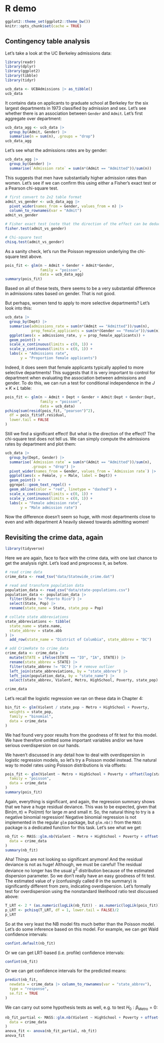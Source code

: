 # R demo {#sec-r-demo}

```r
ggplot2::theme_set(ggplot2::theme_bw())
knitr::opts_chunk$set(cache = TRUE)
```

## Contingency table analysis {#sec-contingency-table}

Let's take a look at the UC Berkeley admissions data:

```r
library(readr)
library(dplyr)
library(ggplot2)
library(tibble)
library(tidyr)

ucb_data <- UCBAdmissions |> as_tibble()
ucb_data
```

It contains data on applicants to graduate school at Berkeley for the six largest departments in 1973 classified by admission and sex. Let's see whether there is an association between `Gender` and `Admit`. Let's first aggregate over department:

```r
ucb_data_agg <- ucb_data |>
  group_by(Admit, Gender) |>
  summarise(n = sum(n), .groups = "drop")
ucb_data_agg
```

Let's see what the admissions rates are by gender:

```r
ucb_data_agg |>
  group_by(Gender) |>
  summarise(`Admission rate` = sum(n*(Admit == "Admitted"))/sum(n))
```

This suggests that men have substantially higher admission rates than women. Let's see if we can confirm this using either a Fisher's exact test or a Pearson chi-square test.

```r
# first convert to 2x2 table format
admit_vs_gender <- ucb_data_agg |>
  pivot_wider(names_from = Gender, values_from = n) |>
  column_to_rownames(var = "Admit")
admit_vs_gender

# Fisher exact test (note that the direction of the effect can be deduced)
fisher.test(admit_vs_gender)

# Chi-square test
chisq.test(admit_vs_gender)
```

As a sanity check, let's run the Poisson regression underlying the chi-square test above.

```r
pois_fit <- glm(n ~ Admit + Gender + Admit*Gender,
                family = "poisson",
                data = ucb_data_agg)
summary(pois_fit)
```

Based on all of these tests, there seems to be a very substantial difference in admissions rates based on gender. That is not good.

But perhaps, women tend to apply to more selective departments? Let's look into this:

```r
ucb_data |>
  group_by(Dept) |>
  summarise(admissions_rate = sum(n*(Admit == "Admitted"))/sum(n),
            prop_female_applicants = sum(n*(Gender == "Female"))/sum(n)) |>
  ggplot(aes(x = admissions_rate, y = prop_female_applicants)) +
  geom_point() +
  scale_x_continuous(limits = c(0, 1)) +
  scale_y_continuous(limits = c(0, 1)) +
  labs(x = "Admissions rate",
       y = "Proportion female applicants")
```

Indeed, it does seem that female applicants typically applied to more selective departments! This suggests that it is very important to control for department when evaluating the association between admissions and gender. To do this, we can run a test for conditional independence in the $J \times K \times L$ table:

```r
pois_fit <- glm(n ~ Admit + Dept + Gender + Admit:Dept + Gender:Dept,
                family = "poisson",
                data = ucb_data)
pchisq(sum(resid(pois_fit, "pearson")^2),
  df = pois_fit$df.residual,
  lower.tail = FALSE
)
```

Still we find a significant effect! But what is the direction of the effect? The chi-square test does not tell us. We can simply compute the admissions rates by department and plot them:

```r
ucb_data |>
  group_by(Dept, Gender) |>
  summarise(`Admission rate` = sum(n*(Admit == "Admitted"))/sum(n),
            .groups = "drop") |>
  pivot_wider(names_from = Gender, values_from = `Admission rate`) |>
  ggplot(aes(x = Female, y = Male, label = Dept)) +
  geom_point() +
  ggrepel::geom_text_repel() +
  geom_abline(color = "red", linetype = "dashed") +
  scale_x_continuous(limits = c(0, 1)) +
  scale_y_continuous(limits = c(0, 1)) +
  labs(x = "Female admission rate",
       y = "Male admission rate")
```

Now the difference doesn't seem so huge, with most departments close to even and with department A heavily skewed towards admitting women!

## Revisiting the crime data, again {#sec-crime-data}

```r
library(tidyverse)
```
Here we are again, face to face with the crime data, with one last chance to get the analysis right. Let's load and preprocess it, as before.

```r
# read crime data
crime_data <- read_tsv("data/Statewide_crime.dat")

# read and transform population data
population_data <- read_csv("data/state-populations.csv")
population_data <- population_data |>
  filter(State != "Puerto Rico") |>
  select(State, Pop) |>
  rename(state_name = State, state_pop = Pop)

# collate state abbreviations
state_abbreviations <- tibble(
  state_name = state.name,
  state_abbrev = state.abb
) |>
  add_row(state_name = "District of Columbia", state_abbrev = "DC")

# add CrimeRate to crime_data
crime_data <- crime_data |>
  mutate(STATE = ifelse(STATE == "IO", "IA", STATE)) |>
  rename(state_abbrev = STATE) |>
  filter(state_abbrev != "DC") |> # remove outlier
  left_join(state_abbreviations, by = "state_abbrev") |>
  left_join(population_data, by = "state_name") |>
  select(state_abbrev, Violent, Metro, HighSchool, Poverty, state_pop)

crime_data
```

Let's recall the logistic regression we ran on these data in Chapter 4:

```r
bin_fit <- glm(Violent / state_pop ~ Metro + HighSchool + Poverty,
  weights = state_pop,
  family = "binomial",
  data = crime_data
)
```

We had found very poor results from the goodness of fit test for this model. We have therefore omitted some important variables and/or we have serious overdispersion on our hands.

We haven't discussed in any detail how to deal with overdispersion in logistic regression models, so let's try a Poisson model instead. The natural way to model rates using Poisson distributions is via offsets:

```r
pois_fit <- glm(Violent ~ Metro + HighSchool + Poverty + offset(log(state_pop)),
  family = "poisson",
  data = crime_data
)
summary(pois_fit)
```

Again, everything is significant, and again, the regression summary shows that we have a huge residual deviance. This was to be expected, given that $\text{Bin}(m, \pi) \approx \text{Poi}(m\pi)$ for large $m$ and small $\pi$. So, the natural thing to try is a negative binomial regression! Negative binomial regression is not implemented in the regular `glm` package, but `glm.nb()` from the `MASS` package is a dedicated function for this task. Let's see what we get:

```r
nb_fit <- MASS::glm.nb(Violent ~ Metro + HighSchool + Poverty + offset(log(state_pop)),
  data = crime_data
)
summary(nb_fit)
```

Aha! Things are not looking so significant anymore! And the residual deviance is not as huge! Although, we must be careful! The residual deviance no longer has the usual $\chi^2$ distribution because of the estimated dispersion parameter. So we don't really have an easy goodness of fit test. The estimated value of $\gamma$ (confusingly called $\theta$ in the summary) is significantly different from zero, indicating overdispersion. Let's formally test for overdispersion using the nonstandard likelihood ratio test discussed above:

```r
T_LRT <- 2 * (as.numeric(logLik(nb_fit)) - as.numeric(logLik(pois_fit)))
p_LRT <- pchisq(T_LRT, df = 1, lower.tail = FALSE)/2
p_LRT
```

So at the very least the NB model fits much better than the Poisson model. Let's do some inference based on this model. For example, we can get Wald confidence intervals:

```r
confint.default(nb_fit)
```

Or we can get LRT-based (i.e. profile) confidence intervals:

```r
confint(nb_fit)
```

Or we can get confidence intervals for the predicted means:

```r
predict(nb_fit,
  newdata = crime_data |> column_to_rownames(var = "state_abbrev"),
  type = "response",
  se.fit = TRUE
)
```

We can carry out some hypothesis tests as well, e.g. to test $H_0: \beta_{\text{Metro}} = 0$:

```r
nb_fit_partial <- MASS::glm.nb(Violent ~ HighSchool + Poverty + offset(log(state_pop)),
  data = crime_data
)
anova_fit <- anova(nb_fit_partial, nb_fit)
anova_fit
```
